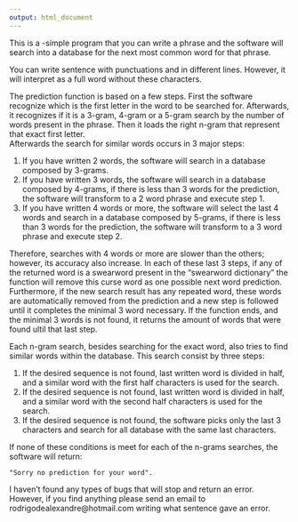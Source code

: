 ---
output: html_document
---

This is a -simple program that you can write a phrase and the software will search into a database for the next most common word for that phrase.  

You can write sentence with punctuations and in different lines. However, it will interpret as a full word without these characters.    

The prediction function is based on a few steps. First the software recognize which is the first letter in the word to be searched for. Afterwards, it recognizes if it is a 3-gram, 4-gram or a 5-gram search by the number of words present in the phrase. Then it loads the right n-gram that represent that exact first letter.  
Afterwards the search for similar words occurs in 3 major steps:  
 

1.    If you have written 2 words, the software will search in a database composed by 3-grams.  
2.    If you have written 3 words, the software will search in a database composed by 4-grams, if there is less than 3 words for the prediction, the software will transform to a 2 word phrase and execute step 1.  
3.    If you have written 4 words or more, the software will select the last 4 words and search in a database composed by 5-grams, if there is less than 3 words for the prediction, the software will transform to a 3 word phrase and execute step 2.    

Therefore, searches with 4 words or more are slower than the others; however, its accuracy also increase.  In each of these last 3 steps, if any of the returned word is a swearword present in the “swearword dictionary” the function will remove this curse word as one possible next word prediction. Furthermore, if the new search result has any repeated word, these words are automatically removed from the prediction and a new step is followed until it completes the minimal 3 word necessary. If the function ends, and the minimal 3 words is not found, it returns the amount of words that were found ultil that last step.  

Each n-gram search, besides searching for the exact word, also tries to find similar words within the database. This search consist by three steps:    


1.    If the desired sequence is not found, last written word is divided in half, and a similar word with the first half characters is used for the search.  
2.    If the desired sequence is not found, last written word is divided in half, and a similar word with the second half characters is used for the search.  
3.    If the desired sequence is not found, the software picks only the last 3 characters and search for all database with the same last characters.    

If none of these conditions is meet for each of the n-grams searches, the software will return:  

    "Sorry no prediction for your word".    


I haven't found any types of bugs that will stop and return an error. However, if you find anything please send an email to rodrigodealexandre@hotmail.com writing what sentence gave an error.    

